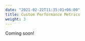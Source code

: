 ```yaml
---
date: "2021-02-22T11:35:01+06:00"
title: Custom Performance Metrics
weight: 3
---
```

 
Coming soon!
